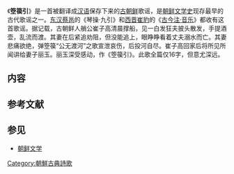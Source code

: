 《'''箜篌引'''》是一首被翻译成[[汉语|汉语]]保存下来的[[古朝鲜|古朝鲜]]歌谣，是[[朝鲜文学史|朝鲜文学史]]现存最早的古代歌谣之一。[[东汉|东汉]][[蔡邕|蔡邕]]的《琴操·九引》和[[西晋|西晋]][[崔豹|崔豹]]的《[[古今注|古今注·音乐]]》都收有这首歌谣。据记载，古朝鲜人艄公崔子高清晨撑船，见一白发狂夫披头散发，手提酒壶，乱流而渡。其妻在后紧追劝阻，但没能追上，眼睁睁看着丈夫溺水而亡。其妻悲痛欲绝，弹箜篌“公无渡河”之歌宣泄哀伤，后投河自尽。崔子高回家后将所见所闻讲给妻子丽玉。丽玉深受感动，作《箜篌引》。此歌全篇仅16字，但意尤深远。{{r|通史|韦旭昇|金英今|page1=68-70|page2=20|page3=14}}

==内容==
{{cquote|公无渡河，公竟渡河。堕河而死，将奈公何。}}

==参考文献==
{{Reflist|refs=
<ref name="通史">{{cite book |author=李岩|coauthors=徐建顺池水涌俞成云  |title=《朝鲜文学通史》|year=2010年9月 |publisher=社会科学文献出版社 |location=北京|ISBN=978-7-5097-1511-6}}</ref>
<ref name="韦旭昇">{{cite book |author=韦旭昇著 |coauthors= |title=《韩国文学史》|year=2008年7月 |publisher=北京大学出版社 |location=北京|ISBN=978-7-301-14042-0}}</ref>
<ref name="金英今">{{cite book |author=金英今编著 |coauthors=  |title=《韩国文学简史》|year=2009年2月 |publisher=南开大学出版社 |location=天津|ISBN=978-7-310-03091-0}}</ref>
}}

==参见==
*[[朝鲜文学|朝鲜文学]]



[[Category:朝鮮古典詩歌|Category:朝鮮古典詩歌]]